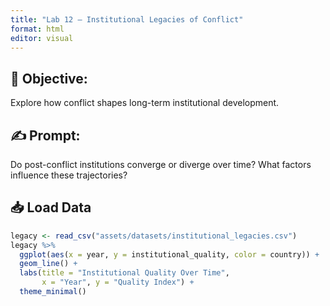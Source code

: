 ```yaml
---
title: "Lab 12 – Institutional Legacies of Conflict"
format: html
editor: visual
---
```


## 🧭 Objective:  
Explore how conflict shapes long-term institutional development.

## ✍️ Prompt:  
Do post-conflict institutions converge or diverge over time? What factors influence these trajectories?

## 📥 Load Data
```r
legacy <- read_csv("assets/datasets/institutional_legacies.csv")
legacy %>%
  ggplot(aes(x = year, y = institutional_quality, color = country)) +
  geom_line() +
  labs(title = "Institutional Quality Over Time",
       x = "Year", y = "Quality Index") +
  theme_minimal()
```



